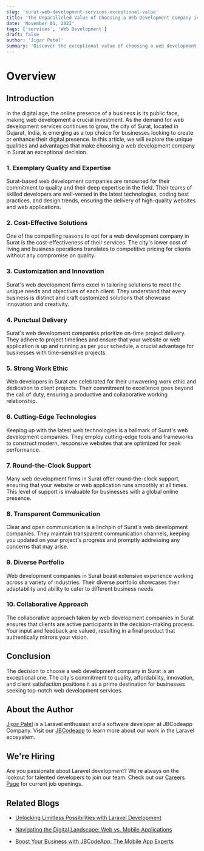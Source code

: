 ```yaml
---
slug: 'surat-web-development-services-exceptional-value'
title: 'The Unparalleled Value of Choosing a Web Development Company in Surat'
date: 'November 01, 2023'
tags: ['services', 'Web Development']
draft: false
author: 'Jigar Patel'
summary: 'Discover the exceptional value of choosing a web development company in Surat. From quality and affordability to innovation and a strong work ethic, Surat offers unique advantages for businesses seeking top-tier web development services.'
---
```


# Overview

<TOCInline
  toc={props.toc}
  exclude="Overview"
  toHeading={2}
  defaultimage="surat-web-development-services-exceptional-value"
/>

## Introduction

In the digital age, the online presence of a business is its public face, making web development a crucial investment. As the demand for web development services continues to grow, the city of Surat, located in Gujarat, India, is emerging as a top choice for businesses looking to create or enhance their digital presence. In this article, we will explore the unique qualities and advantages that make choosing a web development company in Surat an exceptional decision.

### 1. Exemplary Quality and Expertise

Surat-based web development companies are renowned for their commitment to quality and their deep expertise in the field. Their teams of skilled developers are well-versed in the latest technologies, coding best practices, and design trends, ensuring the delivery of high-quality websites and web applications.

### 2. Cost-Effective Solutions

One of the compelling reasons to opt for a web development company in Surat is the cost-effectiveness of their services. The city's lower cost of living and business operations translates to competitive pricing for clients without any compromise on quality.

### 3. Customization and Innovation

Surat's web development firms excel in tailoring solutions to meet the unique needs and objectives of each client. They understand that every business is distinct and craft customized solutions that showcase innovation and creativity.

### 4. Punctual Delivery

Surat's web development companies prioritize on-time project delivery. They adhere to project timelines and ensure that your website or web application is up and running as per your schedule, a crucial advantage for businesses with time-sensitive projects.

### 5. Strong Work Ethic

Web developers in Surat are celebrated for their unwavering work ethic and dedication to client projects. Their commitment to excellence goes beyond the call of duty, ensuring a productive and collaborative working relationship.

### 6. Cutting-Edge Technologies

Keeping up with the latest web technologies is a hallmark of Surat's web development companies. They employ cutting-edge tools and frameworks to construct modern, responsive websites that are optimized for peak performance.

### 7. Round-the-Clock Support

Many web development firms in Surat offer round-the-clock support, ensuring that your website or web application runs smoothly at all times. This level of support is invaluable for businesses with a global online presence.

### 8. Transparent Communication

Clear and open communication is a linchpin of Surat's web development companies. They maintain transparent communication channels, keeping you updated on your project's progress and promptly addressing any concerns that may arise.

### 9. Diverse Portfolio

Web development companies in Surat boast extensive experience working across a variety of industries. Their diverse portfolio showcases their adaptability and ability to cater to different business needs.

### 10. Collaborative Approach

The collaborative approach taken by web development companies in Surat ensures that clients are active participants in the decision-making process. Your input and feedback are valued, resulting in a final product that authentically mirrors your vision.

## Conclusion

The decision to choose a web development company in Surat is an exceptional one. The city's commitment to quality, affordability, innovation, and client satisfaction positions it as a prime destination for businesses seeking top-notch web development services.

## About the Author

[Jigar Patel](https://expertlaravel.com) is a Laravel enthusiast and a software developer at JBCodeapp Company. Visit our [JBCodeapp](https://jbcodeapp.com) to learn more about our work in the Laravel ecosystem.

## We're Hiring

Are you passionate about Laravel development? We're always on the lookout for talented developers to join our team. Check out our [Careers Page](https://jbcodeapp.com/career) for current job openings.

## Related Blogs

- [Unlocking Limitless Possibilities with Laravel Development](limitless-possibilities-laravel.mdx)

- [Navigating the Digital Landscape: Web vs. Mobile Applications](web-vs-mobile-applications-digital-landscape.mdx)

- [Boost Your Business with JBCodeApp: The Mobile App Experts](elevate-your-business-with-jbcodeapp.mdx)
